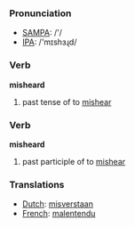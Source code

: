 === Pronunciation ===
*[[w:SAMPA|SAMPA]]: /'/
*[[w:IPA|IPA]]: /'mɪshɜɻd/

=== Verb ===

'''misheard'''

# past tense of to [[mishear]]

=== Verb ===

'''misheard'''

# past participle of to [[mishear]]

=== Translations ===
*[[Dutch]]: [[misverstaan]]
*[[French]]: [[malentendu]]